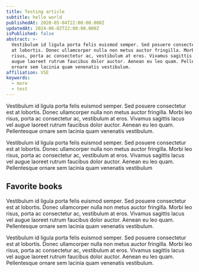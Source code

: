 ```yaml
---
title: Testing article
subtitle: hello world
publishedAt: 2020-05-04T22:00:00.000Z
updatedAt: 2024-06-02T22:00:00.000Z
isPublished: false
abstract: >-
  Vestibulum id ligula porta felis euismod semper. Sed posuere consectetur est
  at lobortis. Donec ullamcorper nulla non metus auctor fringilla. Morbi leo
  risus, porta ac consectetur ac, vestibulum at eros. Vivamus sagittis lacus vel
  augue laoreet rutrum faucibus dolor auctor. Aenean eu leo quam. Pellentesque
  ornare sem lacinia quam venenatis vestibulum.
affiliation: VSE
keywords:
  - more
  - test
---
```


Vestibulum id ligula porta felis euismod semper. Sed posuere consectetur est at lobortis. Donec ullamcorper nulla non metus auctor fringilla. Morbi leo risus, porta ac consectetur ac, vestibulum at eros. Vivamus sagittis lacus vel augue laoreet rutrum faucibus dolor auctor. Aenean eu leo quam. Pellentesque ornare sem lacinia quam venenatis vestibulum.

Vestibulum id ligula porta felis euismod semper. Sed posuere consectetur est at lobortis. Donec ullamcorper nulla non metus auctor fringilla. Morbi leo risus, porta ac consectetur ac, vestibulum at eros. Vivamus sagittis lacus vel augue laoreet <Tool file="content/tools/Nextjs.json" inline={true} /> rutrum faucibus dolor auctor. Aenean eu leo quam. Pellentesque ornare sem lacinia quam venenatis vestibulum

## Favorite books

<Book file="content/books/design-for-the-real-world.json" />

<Book file="content/books/design-for-the-real-world.json" />

<Book file="content/books/design-for-the-real-world.json" />

Vestibulum id ligula porta felis euismod semper. Sed posuere consectetur est at lobortis. Donec ullamcorper nulla non metus auctor fringilla. Morbi leo risus, porta ac consectetur ac, vestibulum at eros. Vivamus sagittis lacus vel augue laoreet rutrum faucibus dolor auctor. Aenean eu leo quam. Pellentesque ornare sem lacinia quam venenatis vestibulum.

<Tool file="content/tools/raycast.json" inline={true} />

<Tool file="content/tools/Vercel.json" />

<Tool file="content/tools/raycast.json" />

<Tool file="content/tools/raycast.json" />

Vestibulum id ligula porta felis euismod semper. Sed posuere consectetur est at lobortis. Donec ullamcorper nulla non metus auctor fringilla. Morbi leo risus, porta ac consectetur ac, vestibulum at eros. Vivamus sagittis lacus vel augue laoreet rutrum faucibus dolor auctor. Aenean eu leo quam. Pellentesque ornare sem lacinia quam venenatis vestibulum.
